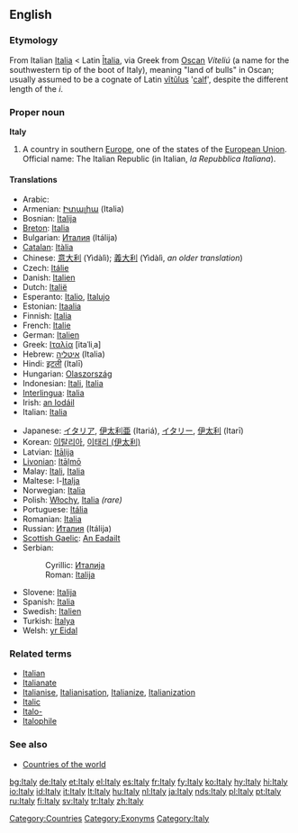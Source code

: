 {{wikipedia}}
==English==

===Etymology===
From Italian [[Italia#Italian|Italia]] < Latin [[Italia#Latin|Ītalia]], via Greek from [[Oscan]] ''Víteliú'' (a name for the southwestern tip of the boot of Italy), meaning "land of bulls" in Oscan; usually assumed to be a cognate of Latin [[vitulus|vĭtŭlus]] '[[calf]]', despite the different length of the ''i''.

===Proper noun===
'''Italy'''

# A country in southern [[Europe]], one of the states of the [[European Union]]. Official name: The Italian Republic (in Italian, ''la Repubblica Italiana'').

====Translations====
{{top}}
* Arabic: {{ARchar|[[ايطاليا]]}} {{IPAchar|(’iʈálya)}} {{f}}
* Armenian: [[Իտալիա]] (Italia)
* Bosnian: [[Italija]] {{f}}
* [[Breton]]: [[Italia]]
* Bulgarian: [[Италия]] (Itálija) {{f}}
* [[Catalan]]: [[Itàlia]] {{f}}
* Chinese: [[意大利]] (Yìdàlì); [[義大利]] (Yìdàlì, ''an older translation'')
* Czech: [[Itálie]] {{f}}
* Danish: [[Italien]]
* Dutch: [[Italië]]
* Esperanto: [[Italio]], [[Italujo]]
* Estonian: [[Itaalia]]
* Finnish: [[Italia]]
* French: [[Italie]] {{f}}
* German: [[Italien]] {{n}}
* Greek: [[Ιταλία]] [itaˈliˌa] {{f}}
* Hebrew: [[איטליה]] (Italia)
* Hindi: [[इटली]] (Italī)
* Hungarian: [[Olaszország]]
* Indonesian: [[Itali]], [[Italia]]
* [[Interlingua]]: [[Italia]]
* Irish: [[an Iodáil]] {{f}}
* Italian: [[Italia]] {{f}}
{{mid}}
* Japanese: [[イタリア]], [[伊太利亜]] (Itariá), [[イタリー]], [[伊太利]] (Itarī)
* Korean: [[이탈리아]], [[이태리|이태리 (伊太利)]]
* Latvian: [[Itālija]] {{f}}
* [[Livonian]]: [[Itāļmō]]
* Malay: [[Itali]], [[Italia]]
* Maltese: l-[[Italja]]
* Norwegian: [[Italia]]
* Polish: [[Włochy]], [[Italia]] ''(rare)''
* Portuguese: [[Itália]] {{f}}
* Romanian: [[Italia]] {{f}}
* Russian: [[Италия]] (Itálija) {{f}}
* [[Scottish Gaelic]]: [[An Eadailt]] {{f}}
* Serbian:
*: Cyrillic: [[Италија]] {{f}}
*: Roman: [[Italija#Serbian|Italija]] {{f}}
* Slovene: [[Italija]] {{f}}
* Spanish: [[Italia]] {{f}}
* Swedish: [[Italien]]
* Turkish: [[İtalya]]
* Welsh: [[yr Eidal]] {{f}}
{{bottom}}

===Related terms===
* [[Italian]]
* [[Italianate]]
* [[Italianise]], [[Italianisation]], [[Italianize]], [[Italianization]]
* [[Italic]]
* [[Italo-]]
* [[Italophile]]

===See also===
* [[Countries of the world]]

[[Category:Countries]]
[[Category:Exonyms]]
[[Category:Italy]]

[[bg:Italy]]
[[de:Italy]]
[[et:Italy]]
[[el:Italy]]
[[es:Italy]]
[[fr:Italy]]
[[fy:Italy]]
[[ko:Italy]]
[[hy:Italy]]
[[hi:Italy]]
[[io:Italy]]
[[id:Italy]]
[[it:Italy]]
[[lt:Italy]]
[[hu:Italy]]
[[nl:Italy]]
[[ja:Italy]]
[[nds:Italy]]
[[pl:Italy]]
[[pt:Italy]]
[[ru:Italy]]
[[fi:Italy]]
[[sv:Italy]]
[[tr:Italy]]
[[zh:Italy]]